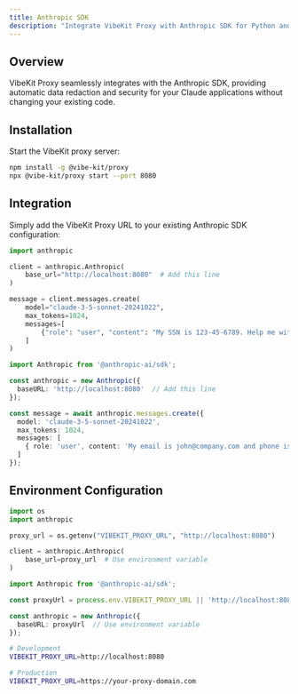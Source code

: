 ```yaml
---
title: Anthropic SDK
description: "Integrate VibeKit Proxy with Anthropic SDK for Python and TypeScript"
---
```


## Overview

VibeKit Proxy seamlessly integrates with the Anthropic SDK, providing automatic data redaction and security for your Claude applications without changing your existing code.

## Installation

Start the VibeKit proxy server:

```bash
npm install -g @vibe-kit/proxy
npx @vibe-kit/proxy start --port 8080
```

## Integration

Simply add the VibeKit Proxy URL to your existing Anthropic SDK configuration:

<CodeGroup>

```python Python
import anthropic

client = anthropic.Anthropic(
    base_url="http://localhost:8080"  # Add this line
)

message = client.messages.create(
    model="claude-3-5-sonnet-20241022",
    max_tokens=1024,
    messages=[
        {"role": "user", "content": "My SSN is 123-45-6789. Help me with privacy."}
    ]
)
```

```typescript TypeScript
import Anthropic from '@anthropic-ai/sdk';

const anthropic = new Anthropic({
  baseURL: 'http://localhost:8080'  // Add this line
});

const message = await anthropic.messages.create({
  model: 'claude-3-5-sonnet-20241022',
  max_tokens: 1024,
  messages: [
    { role: 'user', content: 'My email is john@company.com and phone is 555-0123.' }
  ]
});
```

</CodeGroup>

## Environment Configuration

<CodeGroup>

```python Python
import os
import anthropic

proxy_url = os.getenv("VIBEKIT_PROXY_URL", "http://localhost:8080")

client = anthropic.Anthropic(
    base_url=proxy_url  # Use environment variable
)
```

```typescript TypeScript
import Anthropic from '@anthropic-ai/sdk';

const proxyUrl = process.env.VIBEKIT_PROXY_URL || 'http://localhost:8080';

const anthropic = new Anthropic({
  baseURL: proxyUrl  // Use environment variable
});
```

```bash Environment Variables
# Development
VIBEKIT_PROXY_URL=http://localhost:8080

# Production  
VIBEKIT_PROXY_URL=https://your-proxy-domain.com
```

</CodeGroup>
